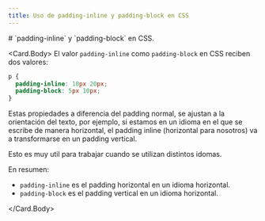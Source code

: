 ```yaml
---
title: Uso de padding-inline y padding-block en CSS
---
```



<Card> 
<Card.Header>

<div>
# `padding-inline` y `padding-block` en CSS.
<PaddingInlineAndBlock />
</div>
</Card.Header>

<Card.Body>
El valor `padding-inline` como `padding-block` en CSS reciben dos valores:

```css
p {
  padding-inline: 10px 20px;
  padding-block: 5px 10px;
}
```

Estas propiedades a diferencia del padding normal, se ajustan a la orientación del texto, por ejemplo, si estamos en un idioma en el que se escribe de manera horizontal, el padding inline (horizontal para nosotros) va a transformarse en un padding vertical.

Esto es muy util para trabajar cuando se utilizan distintos idomas.

En resumen:

- `padding-inline` es el padding horizontal en un idioma horizontal.
- `padding-block` es el padding vertical en un idioma horizontal.

</Card.Body>
</Card>
